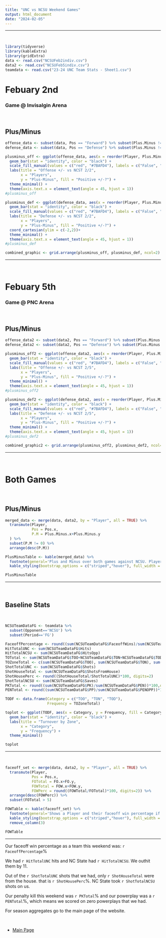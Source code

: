 ```yaml
---
title: "UNC vs NCSU Weekend Games"
output: html_document
date: "2024-02-05"
---
```



---

<br>
```r
library(tidyverse)
library(kableExtra)
library(gridExtra)
data <- read.csv("NCSUFeb2indiv.csv")
data2 <- read.csv("NCSUFeb5indiv.csv")
teamdata <- read.csv("23-24 UNC Team Stats - Sheet1.csv")
```

# Febuary 2nd
### Game @ Invisalgin Arena

<br>

## Plus/Minus

```r
offense_data <- subset(data, Pos == "Forward") %>% subset(Plus.Minus != 0)
defense_data <- subset(data, Pos == "Defense") %>% subset(Plus.Minus != 0)

plusminus_off <- ggplot(offense_data, aes(x = reorder(Player, Plus.Minus), y = Plus.Minus, fill = factor(Plus.Minus > 0))) +
  geom_bar(stat = "identity", color = "black") +
  scale_fill_manual(values = c("red", "#7BAFD4"), labels = c("False", "True")) +
  labs(title = "Offense +/- vs NCST 2/2",
       x = "Players",
       y = "Plus-Minus", fill = "Positive +/-?") +
  theme_minimal() +
  theme(axis.text.x = element_text(angle = 45, hjust = 1))
#plusminus_off

plusminus_def <- ggplot(defense_data, aes(x = reorder(Player, Plus.Minus), y = Plus.Minus, fill = factor(Plus.Minus > 0))) +
  geom_bar(stat = "identity", color = "black") +
  scale_fill_manual(values = c("red", "#7BAFD4"), labels = c("False", "True")) +
  labs(title = "Defense +/- vs NCST 2/2",
       x = "Players",
       y = "Plus-Minus", fill = "Positive +/-?") +
  coord_cartesian(ylim = c(-2,2))+
  theme_minimal() +
  theme(axis.text.x = element_text(angle = 45, hjust = 1))
#plusminus_def

combined_graphic <- grid.arrange(plusminus_off, plusminus_def, ncol=2)
```

---

<br>

# Febuary 5th
### Game @ PNC Arena


<br>

## Plus/Minus

```r
offense_data2 <- subset(data2, Pos == "Forward") %>% subset(Plus.Minus != 0)
defense_data2 <- subset(data2, Pos == "Defense") %>% subset(Plus.Minus != 0)

plusminus_off2 <- ggplot(offense_data2, aes(x = reorder(Player, Plus.Minus), y = Plus.Minus, fill = factor(Plus.Minus > 0))) +
  geom_bar(stat = "identity", color = "black") +
  scale_fill_manual(values = c("red", "#7BAFD4"), labels = c("False", "True")) +
  labs(title = "Offense +/- vs NCST 2/5",
       x = "Players",
       y = "Plus-Minus", fill = "Positive +/-?") +
  theme_minimal() +
  theme(axis.text.x = element_text(angle = 45, hjust = 1))
#plusminus_off2

plusminus_def2 <- ggplot(defense_data2, aes(x = reorder(Player, Plus.Minus), y = Plus.Minus, fill = factor(Plus.Minus > 0))) +
  geom_bar(stat = "identity", color = "black") +
  scale_fill_manual(values = c("red", "#7BAFD4"), labels = c("False", "True")) +
  labs(title = "Defense +/- vs NCST 2/5",
       x = "Players",
       y = "Plus-Minus", fill = "Positive +/-?") +
  theme_minimal() +
  theme(axis.text.x = element_text(angle = 45, hjust = 1))
#plusminus_def2

combined_graphic2 <- grid.arrange(plusminus_off2, plusminus_def2, ncol=2)
```

---

<br>

# Both Games


<br>

## Plus/Minus

```r
merged_data <- merge(data, data2, by = "Player", all = TRUE) %>%
  transmute(Player,
            Pos = Pos.x,
            P.M = Plus.Minus.x+Plus.Minus.y
  ) %>%
  subset(P.M != 0) %>%
  arrange(desc(P.M))

PlusMinusTable <- kable(merged_data) %>% 
  footnote(general='Plus and Minus over both games against NCSU. Players are not shown if they have a plus minus of zero.') %>%
  kable_styling(bootstrap_options = c("striped","hover"), full_width = F, position = "left")

PlusMinusTable
```

---

<br>

## Baseline Stats

<br>

```r
NCSUTeamDataFG <- teamdata %>% 
  subset(Opponent=='NCSU') %>%
  subset(Period=='FG')

FaceoffPercentage <- round((sum(NCSUTeamDataFG$FaceoffWins)/sum(NCSUTeamDataFG$FaceoffAttempts)*100), digits=2)
HitTotalUNC <- sum(NCSUTeamDataFG$Hits)
HitTotalNCSU <- sum(NCSUTeamDataFG$HitsOpp)
TOTotal <- sum(NCSUTeamDataFG$TOO+NCSUTeamDataFG$TON+NCSUTeamDataFG$TOD)
TOZoneTotal <- c(sum(NCSUTeamDataFG$TOO), sum(NCSUTeamDataFG$TON), sum(NCSUTeamDataFG$TOD))
ShotTotalUNC <- sum(NCSUTeamDataFG$Shots)
ShotHouseTotal <- sum(NCSUTeamDataFG$ShotsFromHouse)
ShotHousePerc <- round((ShotHouseTotal/ShotTotalUNC)*100, digits=2)
ShotTotalNCSU <- sum(NCSUTeamDataFG$Saves)
PKTotal <- round((sum(NCSUTeamDataFG$PK)/sum(NCSUTeamDataFG$PEN))*100,digits=2)
PENTotal <- round((sum(NCSUTeamDataFG$PP)/sum(NCSUTeamDataFG$PENOPP))*100,digits=2)

TODF <- data.frame(Category = c("TOO", "TON", "TOD"),
                   Frequency = TOZoneTotal)

toplot <- ggplot(TODF, aes(x = Category, y = Frequency, fill = Category)) +
  geom_bar(stat = "identity", color = "black") +
  labs(title = "Turnover by Zone",
       x = "Category",
       y = "Frequency") +
  theme_minimal()

toplot

```

---

<br>



```r
faceoff_set <- merge(data, data2, by = "Player", all = TRUE) %>%
  transmute(Player,
            Pos = Pos.x,
            FOTotal = FO.x+FO.y,
            FOWTotal = FOW.x+FOW.y,
            FOWPerc = round((FOWTotal/FOTotal)*100, digits=2)) %>% 
  arrange(desc(FOWPerc)) %>%
  subset(FOTotal > 5)

FOWTable <- kable(faceoff_set) %>% 
  footnote(general='Shows a Player and their faceoff win percentage if they took more than 5 draws this weekend.') %>%
  kable_styling(bootstrap_options = c("striped","hover"), full_width = F, position = "left") %>%
  remove_column(3)

FOWTable
```

---


Our faceoff win percentage as a team this weekend was: `r FaceoffPercentage`% 

We had `r HitTotalUNC` hits and NC State had `r HitTotalNCSU`. We outhit them by 11.

Out of the `r ShotTotalUNC` shots that we had, only `r ShotHouseTotal` were from the house. that is `r ShotHousePerc`%. NC State took `r ShotTotalNCSU` shots on us.

Our penalty kill this weekend was `r PKTotal`% and our powerplay was a `r PENTotal`%, which means we scored on zero powerplays that we had.

For season aggregates go to the main page of the website.

<br>

- [Main Page](../index.html)

<br><br><br>